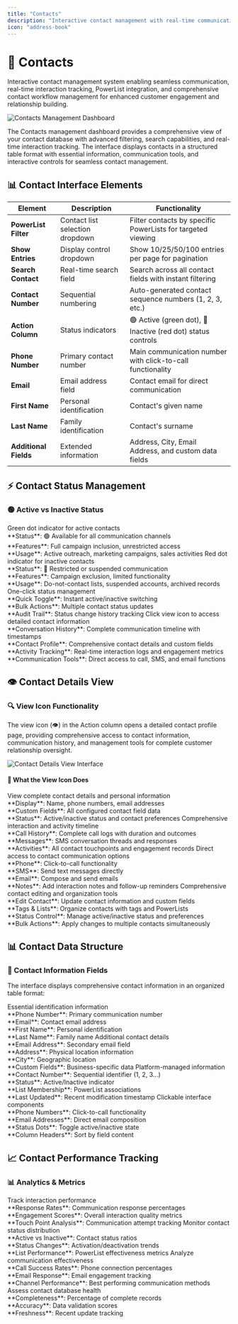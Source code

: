 ```yaml
---
title: "Contacts"
description: "Interactive contact management with real-time communication, PowerList integration, and comprehensive contact interaction workflows"
icon: "address-book"
---
```


# 👤 Contacts

Interactive contact management system enabling seamless communication, real-time interaction tracking, PowerList integration, and comprehensive contact workflow management for enhanced customer engagement and relationship building.

<img
  src="/images/manage/contact/overview.png"
  alt="Contacts Management Dashboard"
  className="rounded-lg border shadow-lg"
/>

The Contacts management dashboard provides a comprehensive view of your contact database with advanced filtering, search capabilities, and real-time interaction tracking. The interface displays contacts in a structured table format with essential information, communication tools, and interactive controls for seamless contact management.

## 📊 Contact Interface Elements

| Element | Description | Functionality |
|---------|-------------|---------------|
| **PowerList Filter** | Contact list selection dropdown | Filter contacts by specific PowerLists for targeted viewing |
| **Show Entries** | Display control dropdown | Show 10/25/50/100 entries per page for pagination |
| **Search Contact** | Real-time search field | Search across all contact fields with instant filtering |
| **Contact Number** | Sequential numbering | Auto-generated contact sequence numbers (1, 2, 3, etc.) |
| **Action Column** | Status indicators | 🟢 Active (green dot), 🔴 Inactive (red dot) status controls |
| **Phone Number** | Primary contact number | Main communication number with click-to-call functionality |
| **Email** | Email address field | Contact email for direct communication |
| **First Name** | Personal identification | Contact's given name |
| **Last Name** | Family identification | Contact's surname |
| **Additional Fields** | Extended information | Address, City, Email Address, and custom data fields |
 





## ⚡ Contact Status Management

### 🟢 Active vs Inactive Status

<CardGroup cols={2}>
  <Card title="Active Contacts" icon="circle-check">
    Green dot indicator for active contacts
    <br />**Status**: 🟢 Available for all communication channels
    <br />**Features**: Full campaign inclusion, unrestricted access
    <br />**Usage**: Active outreach, marketing campaigns, sales activities
  </Card>
  
  <Card title="Inactive Contacts" icon="circle-xmark">
    Red dot indicator for inactive contacts
    <br />**Status**: 🔴 Restricted or suspended communication
    <br />**Features**: Campaign exclusion, limited functionality
    <br />**Usage**: Do-not-contact lists, suspended accounts, archived records
  </Card>
  
  <Card title="Status Toggle" icon="arrows-rotate">
    One-click status management
    <br />**Quick Toggle**: Instant active/inactive switching
    <br />**Bulk Actions**: Multiple contact status updates
    <br />**Audit Trail**: Status change history tracking
  </Card>
  
  <Card title="Contact Details View" icon="eye">
    Click view icon to access detailed contact information
    <br />**Conversation History**: Complete communication timeline with timestamps
    <br />**Contact Profile**: Comprehensive contact details and custom fields
    <br />**Activity Tracking**: Real-time interaction logs and engagement metrics
    <br />**Communication Tools**: Direct access to call, SMS, and email functions
  </Card>
</CardGroup>

## 👁️ Contact Details View

### 🔍 View Icon Functionality

The view icon (👁️) in the Action column opens a detailed contact profile page, providing comprehensive access to contact information, communication history, and management tools for complete customer relationship oversight.

<img
  src="/images/manage/contact/view-page.png"
  alt="Contact Details View Interface"
  className="rounded-lg border shadow-lg"
/>

#### 🚀 What the View Icon Does
<CardGroup cols={2}>
  <Card title="Contact Profile Information" icon="user">
    View complete contact details and personal information
    <br />**Display**: Name, phone numbers, email addresses
    <br />**Custom Fields**: All configured contact field data
    <br />**Status**: Active/inactive status and contact preferences
  </Card>
  
  <Card title="Contact Timeline & History" icon="clock">
    Comprehensive interaction and activity timeline
    <br />**Call History**: Complete call logs with duration and outcomes
    <br />**Messages**: SMS conversation threads and responses
    <br />**Activities**: All contact touchpoints and engagement records
  </Card>
  
  <Card title="Communication Tools" icon="phone">
    Direct access to contact communication options
    <br />**Phone**: Click-to-call functionality
    <br />**SMS**: Send text messages directly
    <br />**Email**: Compose and send emails
    <br />**Notes**: Add interaction notes and follow-up reminders
  </Card>
  
  <Card title="Contact Management" icon="gear">
    Comprehensive contact editing and organization tools
    <br />**Edit Contact**: Update contact information and custom fields
    <br />**Tags & Lists**: Organize contacts with tags and PowerLists
    <br />**Status Control**: Manage active/inactive status and preferences
    <br />**Bulk Actions**: Apply changes to multiple contacts simultaneously
  </Card>
</CardGroup>



## 📊 Contact Data Structure

### 📝 Contact Information Fields

The interface displays comprehensive contact information in an organized table format:

<CardGroup cols={2}>
  <Card title="Primary Contact Data" icon="user">
    Essential identification information
    <br />**Phone Number**: Primary communication number
    <br />**Email**: Contact email address
    <br />**First Name**: Personal identification
    <br />**Last Name**: Family name
  </Card>
  
  <Card title="Extended Information" icon="address-card">
    Additional contact details
    <br />**Email Address**: Secondary email field
    <br />**Address**: Physical location information
    <br />**City**: Geographic location
    <br />**Custom Fields**: Business-specific data
  </Card>
  
  <Card title="System Generated" icon="database">
    Platform-managed information
    <br />**Contact Number**: Sequential identifier (1, 2, 3...)
    <br />**Status**: Active/Inactive indicator
    <br />**List Membership**: PowerList associations
    <br />**Last Updated**: Recent modification timestamp
  </Card>
  
  <Card title="Interactive Elements" icon="hand-pointer">
    Clickable interface components
    <br />**Phone Numbers**: Click-to-call functionality
    <br />**Email Addresses**: Direct email composition
    <br />**Status Dots**: Toggle active/inactive state
    <br />**Column Headers**: Sort by field content
  </Card>
</CardGroup>
 

## 📈 Contact Performance Tracking

### 📊 Analytics & Metrics

<CardGroup cols={2}>
  <Card title="Contact Engagement" icon="chart-bar">
    Track interaction performance
    <br />**Response Rates**: Communication response percentages
    <br />**Engagement Scores**: Overall interaction quality metrics
    <br />**Touch Point Analysis**: Communication attempt tracking
  </Card>
  
  <Card title="Status Analytics" icon="chart-pie">
      Monitor contact status distribution
    <br />**Active vs Inactive**: Contact status ratios
    <br />**Status Changes**: Activation/deactivation trends
    <br />**List Performance**: PowerList effectiveness metrics
  </Card>
  
  <Card title="Communication Metrics" icon="phone-volume">
    Analyze communication effectiveness
    <br />**Call Success Rates**: Phone connection percentages
    <br />**Email Response**: Email engagement tracking
    <br />**Channel Performance**: Best performing communication methods
  </Card>
  
  <Card title="Data Quality" icon="star">
    Assess contact database health
    <br />**Completeness**: Percentage of complete records
    <br />**Accuracy**: Data validation scores
    <br />**Freshness**: Recent update tracking
  </Card>
</CardGroup>

 

 